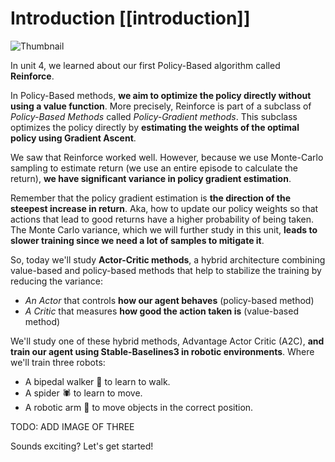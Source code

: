 # Introduction [[introduction]]


<img src="https://huggingface.co/datasets/huggingface-deep-rl-course/course-images/resolve/main/en/unit8/thumbnail.png"  alt="Thumbnail"/>

In unit 4, we learned about our first Policy-Based algorithm called **Reinforce**.

In Policy-Based methods, **we aim to optimize the policy directly without using a value function**. More precisely, Reinforce is part of a subclass of *Policy-Based Methods* called *Policy-Gradient methods*. This subclass optimizes the policy directly by **estimating the weights of the optimal policy using Gradient Ascent**.

We saw that Reinforce worked well. However, because we use Monte-Carlo sampling to estimate return (we use an entire episode to calculate the return), **we have significant variance in policy gradient estimation**.

Remember that the policy gradient estimation is **the direction of the steepest increase in return**. Aka, how to update our policy weights so that actions that lead to good returns have a higher probability of being taken. The Monte Carlo variance, which we will further study in this unit, **leads to slower training since we need a lot of samples to mitigate it**.

So, today we'll study **Actor-Critic methods**, a hybrid architecture combining value-based and policy-based methods that help to stabilize the training by reducing the variance:
- *An Actor* that controls **how our agent behaves** (policy-based method)
- *A Critic* that measures **how good the action taken is** (value-based method)


We'll study one of these hybrid methods, Advantage Actor Critic (A2C), **and train our agent using Stable-Baselines3 in robotic environments**. Where we'll train three robots:
- A bipedal walker 🚶 to learn to walk.
- A spider 🕷️ to learn to move.
- A robotic arm 🦾 to move objects in the correct position.

TODO: ADD IMAGE OF THREE

Sounds exciting? Let's get started!
